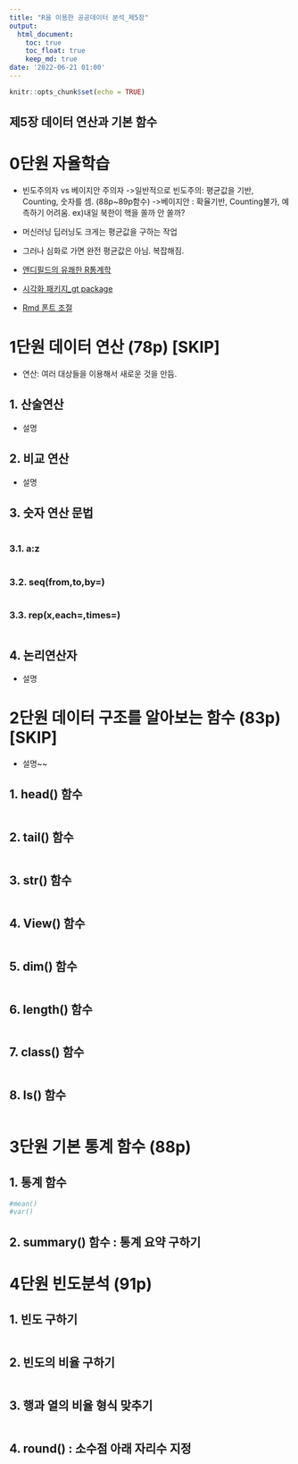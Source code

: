 ```yaml
---
title: "R을 이용한 공공데이터 분석_제5장"
output:
  html_document:
    toc: true
    toc_float: true
    keep_md: true
date: '2022-06-21 01:00'
---
```


```r
knitr::opts_chunk$set(echo = TRUE)
```

제5장 데이터 연산과 기본 함수
-
# 0단원 자율학습
- 빈도주의자 vs 베이지안 주의자
->일반적으로 빈도주의: 평균값을 기반, Counting, 숫자를 셈. (88p~89p함수)
->베이지안 : 확율기반, Counting불가, 예측하기 어려움. ex)내일 북한이 핵을 쏠까 안 쏠까?
- 머신러닝 딥러닝도 크게는 평균값을 구하는 작업
- 그러나 심화로 가면 완전 평균값은 아님. 복잡해짐.

- [앤디필드의 유쾌한 R통계학](http://www.yes24.com/Product/Goods/69668501)
- [시각화 패키지_gt package](https://gt.rstudio.com/)
- [Rmd 폰트 조절](https://dschloe.github.io/r/rmarkdown/rmarkdownintro/)

# 1단원 데이터 연산 (78p)  [SKIP]
- 연산: 여러 대상들을 이용해서 새로운 것을 만듬.

## 1. 산술연산
- 설명

## 2. 비교 연산
- 설명

## 3. 숫자 연산 문법
```r
```
### 3.1. a:z
```r

```

### 3.2. seq(from,to,by=)
```r

```

### 3.3. rep(x,each=,times=)
```r

```

## 4. 논리연산자
- 설명

# 2단원 데이터 구조를 알아보는 함수 (83p)  [SKIP]
- 설명~~

## 1. head() 함수
```r

```

## 2. tail() 함수
```r

```

## 3. str() 함수
```r

```

## 4. View() 함수
```r

```

## 5. dim() 함수
```r

```

## 6. length() 함수
```r

```

## 7. class() 함수
```r

```

## 8. Is() 함수
```r

```


# 3단원 기본 통계 함수 (88p)
## 1. 통계 함수
```r
#mean()
#var()

```

## 2. summary() 함수 : 통계 요약 구하기


# 4단원 빈도분석 (91p)
## 1. 빈도 구하기
```r

```

## 2. 빈도의 비율 구하기
```r

```

## 3. 행과 열의 비율 형식 맞추기
```r

```

## 4. round() : 소수점 아래 자리수 지정
```r

```

